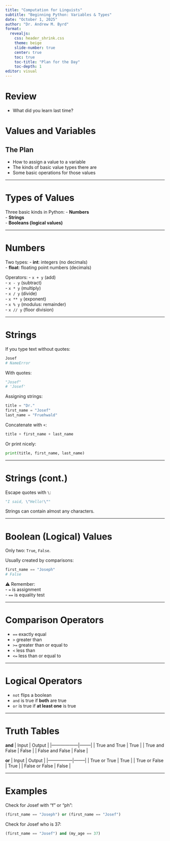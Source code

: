 ```yaml
---
title: "Computation for Linguists"
subtitle: "Beginning Python: Variables & Types"
date: "October 1, 2025"
author: "Dr. Andrew M. Byrd"
format:
  revealjs:
    css: header_shrink.css
    theme: beige
    slide-number: true
    center: true
    toc: true
    toc-title: "Plan for the Day"
    toc-depth: 1
editor: visual
---
```


# Review

-   What did you learn last time?


# Values and Variables

## The Plan
- How to assign a value to a variable  
- The kinds of basic value types there are  
- Some basic operations for those values  

---

# Types of Values

Three basic kinds in Python:
- **Numbers**  
- **Strings**  
- **Booleans (logical values)**  

---

# Numbers

Two types:
- **int**: integers (no decimals)  
- **float**: floating point numbers (decimals)  

Operators:
- `x + y` (add)  
- `x - y` (subtract)  
- `x * y` (multiply)  
- `x / y` (divide)  
- `x ** y` (exponent)  
- `x % y` (modulus: remainder)  
- `x // y` (floor division)  

---

# Strings

If you type text without quotes:

```python
Josef
# NameError
```

With quotes:

```python
"Josef"
# 'Josef'
```

Assigning strings:

```python
title = "Dr."
first_name = "Josef"
last_name = "Fruehwald"
```

Concatenate with `+`:

```python
title + first_name + last_name
```

Or print nicely:

```python
print(title, first_name, last_name)
```

---

# Strings (cont.)

Escape quotes with `\`:

```python
"I said, \"Hello!\""
```

Strings can contain almost any characters.

---

# Boolean (Logical) Values

Only two: `True`, `False`.

Usually created by comparisons:

```python
first_name == "Joseph"
# False
```

⚠️ Remember:  
- `=` is assignment  
- `==` is equality test

---

# Comparison Operators

- `==` exactly equal  
- `>` greater than  
- `>=` greater than or equal to  
- `<` less than  
- `<=` less than or equal to  

---

# Logical Operators

- `not` flips a boolean  
- `and` is true if **both** are true  
- `or` is true if **at least one** is true  

---

# Truth Tables

**and**
| Input            | Output |
|------------------|--------|
| True and True    | True   |
| True and False   | False  |
| False and False  | False  |

**or**
| Input           | Output |
|-----------------|--------|
| True or True    | True   |
| True or False   | True   |
| False or False  | False  |

---

# Examples

Check for Josef with “f” or “ph”:

```python
(first_name == "Joseph") or (first_name == "Josef")
```

Check for Josef who is 37:

```python
(first_name == "Josef") and (my_age == 37)
```

